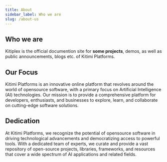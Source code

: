 ```yaml
---
title: About
sidebar_label: Who we are
slug: /about-us
---
```


## Who we are

Kitiplex is the official documention site for **some projects**, demos, as well as public announcements, blogs etc. of Kitimi Platforms.

## Our Focus

Kitimi Platforms is an innovative online platform that revolves around the world of opensource software, with a primary focus on Artificial Intelligence (AI) technologies. Our mission is to provide a comprehensive platform for developers, enthusiasts, and businesses to explore, learn, and collaborate on cutting-edge software solutions.

## Dedication

At Kitimi Platforms, we recognize the potential of opensource software in driving technological advancements and democratizing access to powerful tools. With a dedicated team of experts, we curate and provide a vast repository of open-source projects, libraries, frameworks, and resources that cover a wide spectrum of AI applications and related fields.